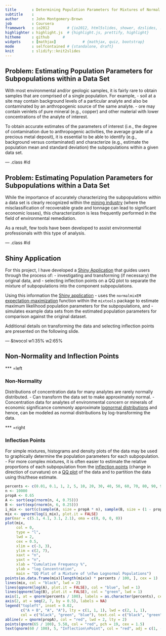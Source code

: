 ```yaml
---
title       : Determining Population Parameters for Mixtures of Normal Distributions
subtitle    : 
author      : John Montgomery-Brown
job         : Coursera
framework   : io2012        # {io2012, html5slides, shower, dzslides, ...}
highlighter : highlight.js  # {highlight.js, prettify, highlight}
hitheme     : github      # 
widgets     : [mathjax]            # {mathjax, quiz, bootstrap}
mode        : selfcontained # {standalone, draft}
knit        : slidify::knit2slides
---
```


## Problem: Estimating Population Parameters for Subpopulations within a Data Set

With most environmental and/or geologic samples, it is fairly rare to obtain samples that are comprised of a single population. For example, 
- soil at a site may contain background levels of a particular analyte and also be contaminated by an anthropogenic source of the same analyte.
- ore may contain veinlets of pure mineral (e.g., copper) and other material with lower concentrations of the analyte of interest.

To obtain accurate estimates of the parameters of interest (i.e., the degree of contamination due to anthropogenic activities, the average grade of a precious metal deposit), it is essential to be able to identify (e.g., background versus contaminated) and characterize (e.g., estimate the population mean and standard deviation) the subpopulations within a given data set.

--- .class #id 

## Problem: Estimating Population Parameters for Subpopulations within a Data Set

While the importance of accurately characterizing the subpopulations within a data set is clearly recognized within the [mining industry](http://books.google.com/books?id=oo7rCrFQJksC&pg=PA173&lpg=PA173&dq=mixture+normal+distributions+sinclair&source=bl&ots=-uBTeXjIR4&sig=KZxWDsCq7BJbroM5FFoVk3kHFjs&hl=en&sa=X&ei=txlxVLWnJIj9iAKjq4G4BA&ved=0CC4Q6AEwAw#v=onepage&q=mixture%20normal%20distributions%20sinclair&f=false) (where the misclassification of recoverable grade and tonnage can lead to significant economic losses), this characterization is less frequently performed in the field of environmental remediation. 

As a result, few tools have been developed to assist environmental professionals with this type of analysis. 

--- .class #id 

## Shiny Application

For this project, I have developed a [Shiny Application](https://jmbekd.shinyapps.io/Developing_Data_Projects/) that guides users through the process of:
- investigating and transforming (if necessary) the original data, and 
- selecting inflection points on a QQ plot to separate the mixture of subpopulations into the component subpopulations.

Using this information the [Shiny application](https://jmbekd.shinyapps.io/Developing_Data_Projects/) 
- uses the `normalmixEM` [expectation-maximization](http://en.wikipedia.org/wiki/Expectation%E2%80%93maximization_algorithm) function within the `mixtools` package to estimate maximum likelihood population parameters for the subpopulations, and 
- simulates example data sets from the estimated population parameters for comparison against the original dataset. 

Additional details on transforming the data and selecting inflection points are presented on the following slide.

--- &twocol w1:35% w2:65%

## Non-Normality and Inflection Points 

*** =left 

### Non-Normality

Distributions of concentration data for many analytes are rarely normally distributed.
- Can transform the data set to make approximately normal.
- Concentration data for analytes of environmental concern or minerals of economic significance commonly approximate [lognormal distributions](http://en.wikipedia.org/wiki/Log-normal_distribution) and hence, can be modeled as normal distributions by log-transforming the data.

*** =right 

### Inflection Points

For simple mixtures, histograms and density plots of the data may be used to graphically determine the population parameters for each subpopulation. 
- For more complex mixtures, it is often easier to estimate the relative proportions of each subpopulation from the [inflection points](http://en.wikipedia.org/wiki/Inflection_point) (change in direction of curvature) on a [QQ plot](http://en.wikipedia.org/wiki/Q%E2%80%93Q_plot) of the data and to partition the data using this/these estimate.

```r
percents <- c(0.01, 0.1, 1, 2, 5, 10, 20, 30, 40, 50, 60, 70, 80, 90, 95, 98, 99, 99.9, 99.99)
n <- 10000
propA <- 0.65
A <- sort(exp(rnorm(n, 4, 0.75)))
B <- sort(exp(rnorm(n, 6, 0.25)))
i_mix <- sort(c(sample(A, size = propA * n), sample(B, size = (1 - propA) * n)))
mix <- qqnorm(log(i_mix), plot.it = FALSE)
par(mar = c(5.1, 4.1, 3.1, 2.1), oma = c(0, 0, 0, 0))
plot(mix, 
     col = 0, 
     type = "l",
     lwd = 2,
     cex = 0.5, 
     xlim = c(-3, 3), 
     ylim = c(2, 7), 
     xaxt = "n",
     yaxt = "n",
     xlab = "Cumulative Frequency %", 
     ylab = "log Concentration",
     main = "QQ Plot of a Mixture of \nTwo Lognormal Populations")
points(as.data.frame(mix)[length(mix$x) * percents / 100, ], cex = 1)
lines(mix, col = "black", lwd = 2)
lines(qqnorm(log(A), plot.it = FALSE), col = "blue", lwd = 1)
lines(qqnorm(log(B), plot.it = FALSE), col = "green", lwd = 1)
axis(1, at = qnorm(percents / 100), labels = as.character(percents), cex.axis = 0.6)
axis(2, at = seq(2, 7, by = 0.5), labels = NA)
legend("topleft", inset = 0.02, 
       c("A + B", "A", "A"), lty = c(1, 1, 1), lwd = c(2, 1, 1), 
       col = c("black", "green", "blue"), text.col = c("black", "green", "blue"), bty = "n", cex = 0.8)
abline(v = qnorm(propA), col = "red", lwd = 2, lty = 2)
points(qnorm(65 / 100), 5.58, col = "red", pch = 19, cex = 1.5)
text(qnorm(60 / 100), 5, "Inflection\nPoint", col = "red", adj = c(1, -0.70), cex = 0.8)
```



